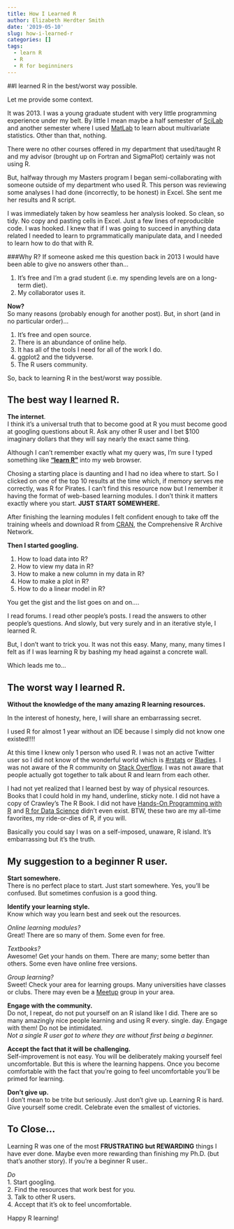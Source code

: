 ```yaml
---
title: How I Learned R
author: Elizabeth Herdter Smith
date: '2019-05-10'
slug: how-i-learned-r
categories: []
tags:
  - learn R
  - R
  - R for beginniners
---
```


##I learned R in the best/worst way possible. 

Let me provide some context. 

It was 2013. I was a young graduate student with very little programming experience under my belt. By little I mean maybe a half semester of [SciLab](https://www.scilab.org/) and another semester where I used [MatLab](https://www.mathworks.com/products/matlab.html) to learn about multivariate statistics. Other than that, nothing.   

There were no other courses offered in my department that used/taught R and my advisor (brought up on Fortran and SigmaPlot) certainly was not using R. 

But, halfway through my Masters program I began semi-collaborating with someone outside of my department who used R. This person was reviewing some analyses I had done (incorrectly, to be honest) in Excel. She sent me her results and R script. 

I was immediately taken by how seamless her analysis looked. So clean, so tidy. No copy and pasting cells in Excel. Just a few lines of reproducible code. I was hooked. I knew that if I was going to succeed in anything data related I needed to learn to prgrammatically manipulate data, and I needed to learn how to do that with R. 

###Why R?
If someone asked me this question back in 2013 I would have been able to give no answers other than...  

1. It's free and I'm a grad student (i.e. my spending levels are on a long-term diet).
2. My collaborator uses it. 

__Now?__  
So many reasons (probably enough for another post). But, in short (and in no particular order)...  

1. It's free and open source.   
2. There is an abundance of online help. 
3. It has all of the tools I need for all of the work I do.
4. ggplot2 and the tidyverse.
5. The R users community. 

So, back to learning R in the best/worst way possible. 

## The **best** way I learned R.
__The internet__.   
I think it's a universal truth that to become good at R you must become good at googling questions about R. Ask any other R user and I bet $100 imaginary dollars that they will say nearly the exact same thing. 

Although I can't remember exactly what my query was, I'm sure I typed something like [__"learn R"__](https://www.google.com/search?rlz=1C1GCEB_enUS836US836&ei=HIXVXNXvEsuQ_Qa215qgDQ&q=learn+R+&oq=learn+R+&gs_l=psy-ab.3..0l10.1919.1919..2667...0.0..0.78.78.1......0....1..gws-wiz.......0i71.cyE1o4Mf0sU) 
into my web browser.

Chosing a starting place is daunting and I had no idea where to start. So I clicked on one of the top 10 results at the time which, if memory serves me correctly, was R for Pirates. I can't find this resource now but I remember it having the format of web-based learning modules. I don't think it matters exactly where you start. __JUST START SOMEWHERE.__

After finishing the learning modules I felt confident enough to take off the training wheels and download R from [CRAN](https://cran.r-project.org/), the Comprehensive R Archive Network. 

__Then I started googling.__

1. How to load data into R?   
2. How to view my data in R?  
3. How to make a new column in my data in R?  
4. How to make a plot in R?  
5. How to do a linear model in R?  

You get the gist and the list goes on and on.... 

I read forums. I read other people's posts. I read the answers to other people's questions. And slowly, but very surely and in an iterative style, I learned R. 

But, I don't want to trick you. It was not this easy. Many, many, many times I felt as if I was learning R by bashing my head against a concrete wall. 

Which leads me to...

## The **worst** way I learned R. 
__Without the knowledge of the many amazing R learning resources.__

In the interest of honesty, here, I will share an embarrassing secret.    

I used R for almost 1 year without an IDE because I simply did not know one existed!!!!

At this time I knew only 1 person who used R. I was not an active Twitter user so I did not know of the wonderful world which is [#rstats](https://twitter.com/hashtag/rstats?lang=en) or [Rladies](https://rladies.org/).  I was not aware of the R community on [Stack Overflow](https://stackoverflow.com/questions/tagged/r). I was not aware that people actually got together to talk about R and learn from each other. 

I had not yet realized that I learned best by way of physical resources. Books that I could hold in my hand, underline, sticky note. I did not have a copy of Crawley's The R Book. I did not have [Hands-On Programming with R](https://rstudio-education.github.io/hopr/) and [R for Data Science](https://r4ds.had.co.nz/) didn't even exist. BTW, these two are my all-time favorites, my ride-or-dies of R, if you will. 

Basically you could say I was on a self-imposed, unaware, R island. It's embarrassing but it's the truth. 

## My suggestion to a beginner R user. 
__Start somewhere.__  
There is no perfect place to start. Just start somewhere. Yes, you'll be confused. But sometimes confusion is a good thing. 

__Identify your learning style.__  
Know which way you learn best and seek out the resources. 

_Online learning modules?_   
Great! There are so many of them. Some even for free. 

_Textbooks?_  
Awesome! Get your hands on them. There are many; some better than others. Some even have online free versions. 

_Group learning?_   
Sweet! Check your area for learning groups. Many universities have classes or clubs. There may even be a [Meetup](https://www.meetup.com/topics/r-project-for-statistical-computing/) group in your area. 

__Engage with the community.__  
Do not, I repeat, do not put yourself on an R island like I did. 
There are so many amazingly nice people learning and using R every. single. day. Engage with them! Do not be intimidated.  
*Not a single R user got to where they are without first being a beginner.* 

__Accept the fact that it will be challenging.__  
Self-improvement is not easy. You will be deliberately making yourself feel uncomfortable. But this is where the learning happens. Once you become comfortable with the fact that you're going to feel uncomfortable you'll be primed for learning. 

__Don't give up.__  
I don't mean to be trite but seriously. Just don't give up. Learning R is hard. Give yourself some credit. Celebrate even the smallest of victories. 


## To Close...
Learning R was one of the most **FRUSTRATING but REWARDING** things I have ever done. Maybe even more rewarding than finishing my Ph.D. (but that's another story). If you're a beginner R user..

_Do_  
1. Start googling.  
2. Find the resources that work best for you.  
3. Talk to other R users.  
4. Accept that it's ok to feel uncomfortable. 

Happy R learning!